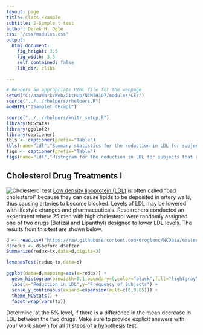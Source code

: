 ```yaml
---
layout: page
title: Class Example
subtitle: 2-Sample t-test
author: Derek H. Ogle
css: "/css/modules.css"
output:
  html_document:
    fig_height: 3.5
    fig_width: 3.5
    self_contained: false
    lib_dir: zlibs

---
```


```r
# Renders an appropriate HTML file for the webpage
setwd("C:/aaaWork/Web/GitHub/NCMTH107/modules/CE/")
source("../../rhelpers/rhelpers.R")
modHTML("2Samplet_CExmpl")
```

```r
source("../../rhelpers/knitr_setup.R")
library(NCStats)
library(ggplot2)
library(captioner)
tbls <- captioner(prefix="Table")
tbls(name="ldl","Summary statistics for the reduction in LDL for subjects that received Befizal and Lipanthyl.")
figs <- captioner(prefix="Table")
figs(name="ldl","Histogram for the reduction in LDL for subjects that received Befizal and Lipanthyl.")
```

## Cholesterol Drug Treatments I
<img src="http://derekogle.com/NCMTH107/modules/CE/zimgs/cholesterol_blood_test.jpg" alt="Cholesterol test" class="img-right">
[Low density lipoprotein (LDL)](https://en.wikipedia.org/wiki/Low-density_lipoprotein) is often called "bad cholesterol" because they can cause lipids to be deposited in artery walls, thus causing arteries to become blocked.  Levels of LDL may be lowered with lifestyle changes and pharmaceuticals.  Researchers conducted an experiment where 25 men with high cholesterol were randomly assigned one of two drugs (Befizal and Lipanthyl) designed to lower LDL levels.  The results from this test are shown below.


```r
d <- read.csv("https://raw.githubusercontent.com/droglenc/NCData/master/Cholesterol2.csv")
d$redux <- d$before-d$after
Summarize(redux~tx,data=d,digits=3)
```
```r
levenesTest(redux~tx,data=d)
```
```r
ggplot(data=d,mapping=aes(x=redux)) +
  geom_histogram(binwidth=0.1,boundary=0,color="black",fill="lightgray") +
  labs(x="Reduction in LDL",y="Frequency of Subjects") +
  scale_y_continuous(expand=expansion(mult=c(0,0.05))) +
  theme_NCStats() +
  facet_wrap(vars(tx))
```

Determine, at the 5% level, if there is a difference in the mean decrease in LDL between the two drugs.  Make sure to provide explicit answers with your work shown for all [11 steps of a hypothesis test](../11-steps.html).
